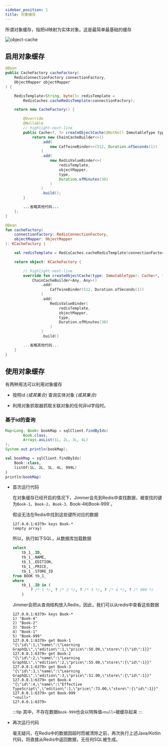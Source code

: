 ```yaml
---
sidebar_position: 1
title: 对象缓存 
---
```



所谓对象缓存，指把id映射为实体对象。这是最简单最基础的缓存

![object-cache](@site/static/img/object-cache.jpeg)

## 启用对象缓存

<Tabs groupId="language">
<TabItem value="java" label="Java">

```java
@Bean
public CacheFactory cacheFactory(
    RedisConnectionFactory connectionFactory,
    ObjectMapper objectMapper
) {

    RedisTemplate<String, byte[]> redisTemplate = 
        RedisCaches.cacheRedisTemplate(connectionFactory);

    return new CacheFactory() {

        @Override
        @Nullable
        // highlight-next-line
        public Cache<?, ?> createObjectCache(@NotNull ImmutableType type) {
            return new ChainCacheBuilder<>()
                .add(
                    new CaffeineBinder<>(512, Duration.ofSeconds(1))
                )
                .add(
                    new RedisValueBinder<>(
                        redisTemplate, 
                        objectMapper, 
                        type, 
                        Duration.ofMinutes(30)
                    )
                )
                .build();
        }

        ...省略其他代码...
    };
}
```

</TabItem>
<TabItem value="kotlin" label="Kotlin">

```kotlin
@Bean
fun cacheFactory(
    connectionFactory: RedisConnectionFactory,
    objectMapper: ObjectMapper
): KCacheFactory {

    val redisTemplate = RedisCaches.cacheRedisTemplate(connectionFactory)

    return object: KCacheFactory {

        // highlight-next-line
        override fun createObjectCache(type: ImmutableType): Cache<*, *>? =
            ChainCacheBuilder<Any, Any>()
                .add(
                    CaffeineBinder(512, Duration.ofSeconds(1))
                )
                .add(
                    RedisValueBinder(
                        redisTemplate, 
                        objectMapper, 
                        type, 
                        Duration.ofMinutes(30)
                    )
                )
                .build()

        ...省略其他代码...
    }
}
```

</TabItem>
</Tabs>

## 使用对象缓存

有两种用法可以利用对象缓存

-   按照id *(或其集合)* 查询实体对象 *(或其集合)*

-   利用对象抓取器抓取关联对象的任何非id字段时。

### 基于id的查询

<Tabs groupId="language">
<TabItem value="java" label="Java">

```java
Map<Long, Book> bookMap = sqlClient.findByIds(
        Book.class,
        Arrays.asList(1L, 2L, 3L, 4L)
);
System.out.println(bookMap);
```

</TabItem>
<TabItem value="kotlin" label="Kotlin">

```kotlin
val bookMap = sqlClient.findByIds(
    Book::class,
    listOf(1L, 2L, 3L, 4L, 999L)
)
println(bookMap)
```

</TabItem>
</Tabs>

-   首次运行代码

    在对象缓存已经开启的情况下，Jimmer会先到Redis中查找数据，被查找的键为`Book-1`、`Book-2`、`Book-3、`Book-4`和`Book-999`。

    假设无法在Redis中找到这些键所对应的数据
    ```
    127.0.0.1:6379> keys Book-*
    (empty array)
    ```

    所以，执行如下SQL，从数据库加载数据
    ```sql
    select
        tb_1_.ID,
        tb_1_.NAME,
        tb_1_.EDITION,
        tb_1_.PRICE,
        tb_1_.STORE_ID
    from BOOK tb_1_
    where
        tb_1_.ID in (
            ? /* 1 */, ? /* 2 */, ? /* 3 */, ? /* 4 */, ? /* 999 */
        )
    ```

    Jimmer会把从查询结构放入Redis，因此，我们可以从redis中查看这些数据

    ```
    127.0.0.1:6379> keys Book-*
    1) "Book-4"
    2) "Book-2"
    3) "Book-3"
    4) "Book-1"
    5) "Book-999"
    127.0.0.1:6379> get Book-1
    "{\"id\":1,\"name\":\"Learning GraphQL\",\"edition\":1,\"price\":50.00,\"store\":{\"id\":1}}"
    127.0.0.1:6379> get Book-2
    "{\"id\":2,\"name\":\"Learning GraphQL\",\"edition\":2,\"price\":55.00,\"store\":{\"id\":1}}"
    127.0.0.1:6379> get Book-3
    "{\"id\":3,\"name\":\"Learning GraphQL\",\"edition\":3,\"price\":51.00,\"store\":{\"id\":1}}"
    127.0.0.1:6379> get Book-4
    "{\"id\":4,\"name\":\"Effective TypeScript\",\"edition\":1,\"price\":73.00,\"store\":{\"id\":1}}"
    127.0.0.1:6379> get Book-999
    "<null>"
    127.0.0.1:6379>
    ```
    :::tip
    其中，不存在数据`Book-999`也会以特殊值`<null>`被缓存起来 
    :::

-   再次运行代码

    毫无疑问，在Redis中的数据因超时而被清除之前，再次执行上述Java/Kotlin代码，将直接从Redis中返回数据，无任何SQL被生成。
